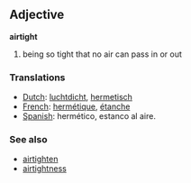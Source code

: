 == Adjective  ==
'''airtight'''

# being so tight that no air can pass in or out

=== Translations ===
*[[Dutch]]: [[luchtdicht]], [[hermetisch]]
*[[French]]: [[hermétique]], [[étanche]]
*[[Spanish]]: hermético, estanco al aire.


=== See also ===
*[[airtighten]]
*[[airtightness]]